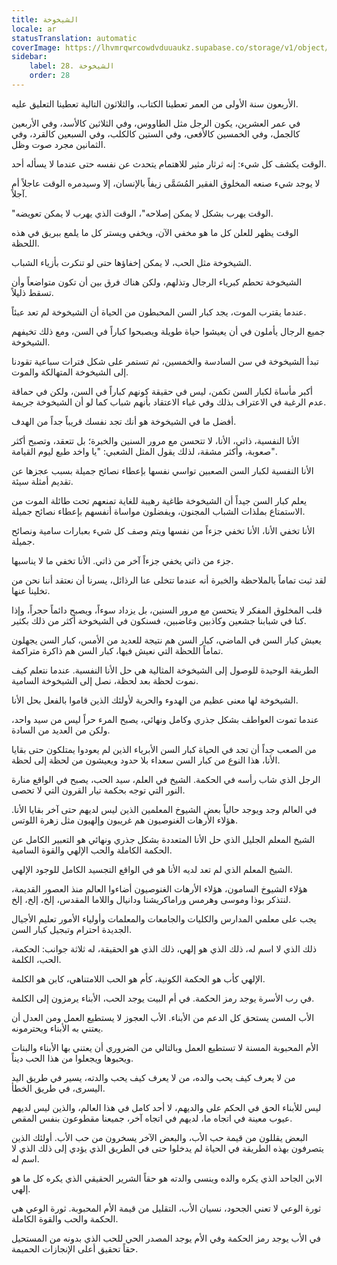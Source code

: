 ```yaml
---
title: الشيخوخة
locale: ar
statusTranslation: automatic
coverImage: https://lhvmrqwrcowdvduuaukz.supabase.co/storage/v1/object/public/strapi-uploads/small_cover-educacion-fundamental.webp-2d51a7828a2b1309555be27f7e2a61a0.webp
sidebar:
    label: 28. الشيخوخة
    order: 28
---
```

الأربعون سنة الأولى من العمر تعطينا الكتاب، والثلاثون التالية تعطينا التعليق عليه.

في عمر العشرين، يكون الرجل مثل الطاووس، وفي الثلاثين كالأسد، وفي الأربعين كالجمل، وفي الخمسين كالأفعى، وفي الستين كالكلب، وفي السبعين كالقرد، وفي الثمانين مجرد صوت وظل.

الوقت يكشف كل شيء: إنه ثرثار مثير للاهتمام يتحدث عن نفسه حتى عندما لا يسأله أحد.

لا يوجد شيء صنعه المخلوق الفقير المُسَمَّى زيفاً بالإنسان، إلا وسيدمره الوقت عاجلاً أم آجلاً.

"الوقت يهرب بشكل لا يمكن إصلاحه"، الوقت الذي يهرب لا يمكن تعويضه.

الوقت يظهر للعلن كل ما هو مخفي الآن، ويخفي ويستر كل ما يلمع ببريق في هذه اللحظة.

الشيخوخة مثل الحب، لا يمكن إخفاؤها حتى لو تنكرت بأزياء الشباب.

الشيخوخة تحطم كبرياء الرجال وتذلهم، ولكن هناك فرق بين أن تكون متواضعاً وأن تسقط ذليلاً.

عندما يقترب الموت، يجد كبار السن المحبطون من الحياة أن الشيخوخة لم تعد عبئاً.

جميع الرجال يأملون في أن يعيشوا حياة طويلة ويصبحوا كباراً في السن، ومع ذلك تخيفهم الشيخوخة.

تبدأ الشيخوخة في سن السادسة والخمسين، ثم تستمر على شكل فترات سباعية تقودنا إلى الشيخوخة المتهالكة والموت.

أكبر مأساة لكبار السن تكمن، ليس في حقيقة كونهم كباراً في السن، ولكن في حماقة عدم الرغبة في الاعتراف بذلك وفي غباء الاعتقاد بأنهم شباب كما لو أن الشيخوخة جريمة.

أفضل ما في الشيخوخة هو أنك تجد نفسك قريباً جداً من الهدف.

الأنا النفسية، ذاتي، الأنا، لا تتحسن مع مرور السنين والخبرة؛ بل تتعقد، وتصبح أكثر صعوبة، وأكثر مشقة، لذلك يقول المثل الشعبي: "يا واخد طبع ليوم القيامة".

الأنا النفسية لكبار السن الصعبين تواسي نفسها بإعطاء نصائح جميلة بسبب عجزها عن تقديم أمثلة سيئة.

يعلم كبار السن جيداً أن الشيخوخة طاغية رهيبة للغاية تمنعهم تحت طائلة الموت من الاستمتاع بملذات الشباب المجنون، ويفضلون مواساة أنفسهم بإعطاء نصائح جميلة.

الأنا تخفي الأنا، الأنا تخفي جزءاً من نفسها ويتم وصف كل شيء بعبارات سامية ونصائح جميلة.

جزء من ذاتي يخفي جزءاً آخر من ذاتي. الأنا تخفي ما لا يناسبها.

لقد ثبت تماماً بالملاحظة والخبرة أنه عندما تتخلى عنا الرذائل، يسرنا أن نعتقد أننا نحن من تخلينا عنها.

قلب المخلوق المفكر لا يتحسن مع مرور السنين، بل يزداد سوءاً، ويصبح دائماً حجراً، وإذا كنا في شبابنا جشعين وكاذبين وغاضبين، فسنكون في الشيخوخة أكثر من ذلك بكثير.

يعيش كبار السن في الماضي، كبار السن هم نتيجة للعديد من الأمس، كبار السن يجهلون تماماً اللحظة التي نعيش فيها، كبار السن هم ذاكرة متراكمة.

الطريقة الوحيدة للوصول إلى الشيخوخة المثالية هي حل الأنا النفسية. عندما نتعلم كيف نموت لحظة بعد لحظة، نصل إلى الشيخوخة السامية.

الشيخوخة لها معنى عظيم من الهدوء والحرية لأولئك الذين قاموا بالفعل بحل الأنا.

عندما تموت العواطف بشكل جذري وكامل ونهائي، يصبح المرء حراً ليس من سيد واحد، ولكن من العديد من السادة.

من الصعب جداً أن تجد في الحياة كبار السن الأبرياء الذين لم يعودوا يمتلكون حتى بقايا الأنا، هذا النوع من كبار السن سعداء بلا حدود ويعيشون من لحظة إلى لحظة.

الرجل الذي شاب رأسه في الحكمة. الشيخ في العلم، سيد الحب، يصبح في الواقع منارة النور التي توجه بحكمة تيار القرون التي لا تحصى.

في العالم وجد ويوجد حالياً بعض الشيوخ المعلمين الذين ليس لديهم حتى آخر بقايا الأنا. هؤلاء الأرهات الغنوصيون هم غريبون وإلهيون مثل زهرة اللوتس.

الشيخ المعلم الجليل الذي حل الأنا المتعددة بشكل جذري ونهائي هو التعبير الكامل عن الحكمة الكاملة والحب الإلهي والقوة السامية.

الشيخ المعلم الذي لم تعد لديه الأنا هو في الواقع التجسيد الكامل للوجود الإلهي.

هؤلاء الشيوخ السامون، هؤلاء الأرهات الغنوصيون أضاءوا العالم منذ العصور القديمة، لنتذكر بوذا وموسى وهرمس وراماكريشنا ودانيال واللاما المقدس، إلخ، إلخ، إلخ.

يجب على معلمي المدارس والكليات والجامعات والمعلمات وأولياء الأمور تعليم الأجيال الجديدة احترام وتبجيل كبار السن.

ذلك الذي لا اسم له، ذلك الذي هو إلهي، ذلك الذي هو الحقيقة، له ثلاثة جوانب: الحكمة، الحب، الكلمة.

الإلهي كأب هو الحكمة الكونية، كأم هو الحب اللامتناهي، كابن هو الكلمة.

في رب الأسرة يوجد رمز الحكمة. في أم البيت يوجد الحب، الأبناء يرمزون إلى الكلمة.

الأب المسن يستحق كل الدعم من الأبناء. الأب العجوز لا يستطيع العمل ومن العدل أن يعتني به الأبناء ويحترمونه.

الأم المحبوبة المسنة لا تستطيع العمل وبالتالي من الضروري أن يعتني بها الأبناء والبنات ويحبوها ويجعلوا من هذا الحب ديناً.

من لا يعرف كيف يحب والده، من لا يعرف كيف يحب والدته، يسير في طريق اليد اليسرى، في طريق الخطأ.

ليس للأبناء الحق في الحكم على والديهم، لا أحد كامل في هذا العالم، والذين ليس لديهم عيوب معينة في اتجاه ما، لديهم في اتجاه آخر، جميعنا مقطوعون بنفس المقص.

البعض يقللون من قيمة حب الأب، والبعض الآخر يسخرون من حب الأب. أولئك الذين يتصرفون بهذه الطريقة في الحياة لم يدخلوا حتى في الطريق الذي يؤدي إلى ذلك الذي لا اسم له.

الابن الجاحد الذي يكره والده وينسى والدته هو حقاً الشرير الحقيقي الذي يكره كل ما هو إلهي.

ثورة الوعي لا تعني الجحود، نسيان الأب، التقليل من قيمة الأم المحبوبة. ثورة الوعي هي الحكمة والحب والقوة الكاملة.

في الأب يوجد رمز الحكمة وفي الأم يوجد المصدر الحي للحب الذي بدونه من المستحيل حقاً تحقيق أعلى الإنجازات الحميمة.

